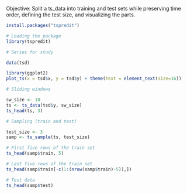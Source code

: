 Objective: Split a ts_data into training and test sets while preserving time order, defining the test size, and visualizing the parts.

```r
install.packages("tspredit")

# Loading the package
library(tspredit) 
```

```r
# Series for study

data(tsd)
```

```r
library(ggplot2)
plot_ts(x = tsd$x, y = tsd$y) + theme(text = element_text(size=16))
```

```r
# Sliding windows

sw_size <- 10
ts <- ts_data(tsd$y, sw_size)
ts_head(ts, 3)
```

```r
# Sampling (train and test)

test_size <- 3
samp <- ts_sample(ts, test_size)
```

```r
# First five rows of the train set
ts_head(samp$train, 5)
```

```r
# Last five rows of the train set
ts_head(samp$train[-c(1:(nrow(samp$train)-5)),])
```

```r
# Test data
ts_head(samp$test)
```

